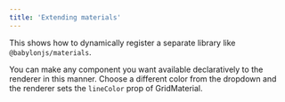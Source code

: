 ```yaml
---
title: 'Extending materials'
---
```


This shows how to dynamically register a separate library like
`@babylonjs/materials`.

You can make any component you want available declaratively to the renderer in
this manner. Choose a different color from the dropdown and the renderer sets
the `lineColor` prop of GridMaterial.

<code src="./Materials.tsx" />
